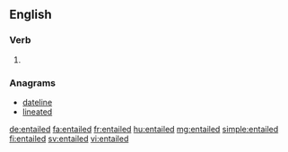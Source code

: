 ==English==

===Verb===
{{head|en|verb form}}

# {{en-past of|entail}}

===Anagrams===
* [[dateline#English|dateline]]
* [[lineated#English|lineated]]

[[de:entailed]]
[[fa:entailed]]
[[fr:entailed]]
[[hu:entailed]]
[[mg:entailed]]
[[simple:entailed]]
[[fi:entailed]]
[[sv:entailed]]
[[vi:entailed]]